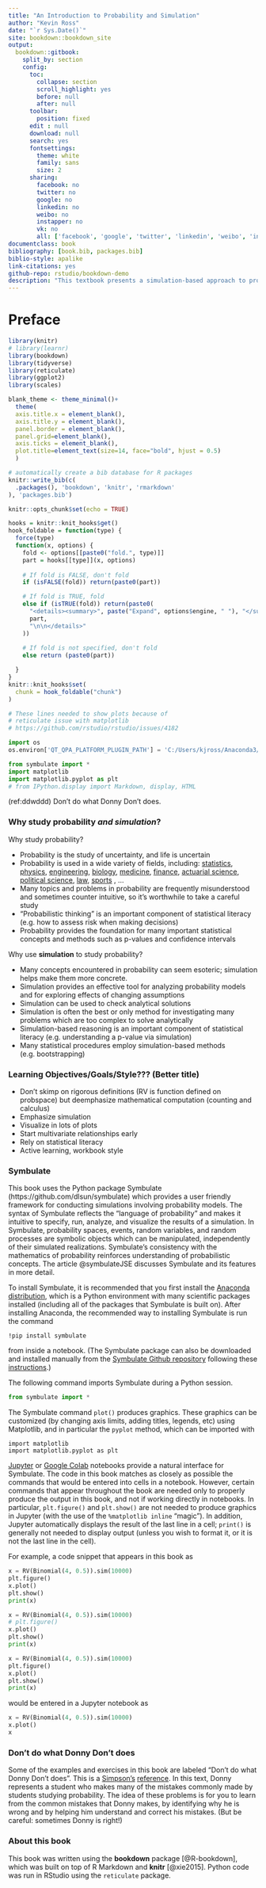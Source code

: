 ```yaml
--- 
title: "An Introduction to Probability and Simulation"
author: "Kevin Ross"
date: "`r Sys.Date()`"
site: bookdown::bookdown_site
output: 
  bookdown::gitbook:
    split_by: section
    config:
      toc:
        collapse: section
        scroll_highlight: yes
        before: null
        after: null
      toolbar:
        position: fixed
      edit : null
      download: null
      search: yes
      fontsettings:
        theme: white
        family: sans
        size: 2
      sharing:
        facebook: no
        twitter: no
        google: no
        linkedin: no
        weibo: no
        instapper: no
        vk: no
        all: ['facebook', 'google', 'twitter', 'linkedin', 'weibo', 'instapaper']
documentclass: book
bibliography: [book.bib, packages.bib]
biblio-style: apalike
link-citations: yes
github-repo: rstudio/bookdown-demo
description: "This textbook presents a simulation-based approach to probability, using the Symbulate package."
---
```


# Preface{-}

```r

library(knitr)
# library(learnr)
library(bookdown)
library(tidyverse)
library(reticulate)
library(ggplot2)
library(scales)

blank_theme <- theme_minimal()+
  theme(
  axis.title.x = element_blank(),
  axis.title.y = element_blank(),
  panel.border = element_blank(),
  panel.grid=element_blank(),
  axis.ticks = element_blank(),
  plot.title=element_text(size=14, face="bold", hjust = 0.5)
  )

# automatically create a bib database for R packages
knitr::write_bib(c(
  .packages(), 'bookdown', 'knitr', 'rmarkdown'
), 'packages.bib')

knitr::opts_chunk$set(echo = TRUE)

hooks = knitr::knit_hooks$get()
hook_foldable = function(type) {
  force(type)
  function(x, options) {
    fold <- options[[paste0("fold.", type)]]
    part = hooks[[type]](x, options)
    
    # If fold is FALSE, don't fold
    if (isFALSE(fold)) return(paste0(part))

    # If fold is TRUE, fold
    else if (isTRUE(fold)) return(paste0(
      "<details><summary>", paste("Expand", options$engine, " "), "</summary>\n\n",
      part,
      "\n\n</details>"
    ))
    
    # If fold is not specified, don't fold
    else return (paste0(part))

  }
}
knitr::knit_hooks$set(
  chunk = hook_foldable("chunk")
)


```


```python
# These lines needed to show plots because of
# reticulate issue with matplotlib
# https://github.com/rstudio/rstudio/issues/4182

import os
os.environ['QT_QPA_PLATFORM_PLUGIN_PATH'] = 'C:/Users/kjross/Anaconda3/Library/plugins/platforms'

from symbulate import *
import matplotlib
import matplotlib.pyplot as plt
# from IPython.display import Markdown, display, HTML

```

\newcommand{\IP}{\textrm{P}}
\newcommand{\IQ}{\textrm{Q}}
\newcommand{\E}{\textrm{E}}
\newcommand{\Var}{\textrm{Var}}
\newcommand{\SD}{\textrm{SD}}
\newcommand{\Cov}{\textrm{Cov}}
\newcommand{\Corr}{\textrm{Corr}}
\newcommand{\Xbar}{\bar{X}}
\newcommand{\Ybar}{\bar{X}}
\newcommand{\xbar}{\bar{x}}
\newcommand{\ybar}{\bar{y}}
\newcommand{\ind}{\textrm{I}}
\newcommand{\dd}{\text{DDWDDD}}
\newcommand{\ep}{\epsilon}
\newcommand{\reals}{\mathbb{R}}


(ref:ddwddd) Don't do what Donny Don't does.


### Why study probability *and simulation*? {-}


Why study probability?

- Probability is the study of uncertainty, and life is uncertain
- Probability is used in a wide variety of fields, including: [statistics](https://fivethirtyeight.com/features/not-even-scientists-can-easily-explain-p-values/), [physics](https://www.ucdavis.edu/news/does-probability-come-quantum-physics/), [engineering](https://en.wikipedia.org/wiki/Signal_processing), [biology](https://www.ncbi.nlm.nih.gov/pmc/articles/PMC3843941/), [medicine](https://cvi.asm.org/content/cdli/23/4/249.full.pdf), [finance](https://www.marketwatch.com/story/the-4-called-the-last-financial-crisis-heres-what-they-see-causing-the-next-one-2018-09-13), [actuarial science](https://www.ssa.gov/oact/STATS/table4c6.html), [political science](https://projects.fivethirtyeight.com/2016-election-forecast/), [law](https://en.wikipedia.org/wiki/Prosecutor%27s_fallacy), [sports](https://www.numberfire.com/nfl/lists/18685/the-10-biggest-plays-of-super-bowl-lii) , ...
- Many topics and problems in probability are frequently misunderstood and sometimes counter intuitive, so it's worthwhile to take a careful study
- "Probabilistic thinking" is an important component of statistical literacy (e.g. how to assess risk when making decisions)
- Probability provides the foundation for many important statistical concepts and methods such as p-values and confidence intervals


Why use **simulation** to study probability?

- Many concepts encountered in probability can seem esoteric; simulation helps make them more concrete.
- Simulation provides an effective tool for analyzing probability models and for exploring effects of changing assumptions
- Simulation can be used to check analytical solutions
- Simulation is often the best or only method for investigating many problems which are too complex to solve analytically
- Simulation-based reasoning is an important component of statistical literacy (e.g. understanding a p-value via simulation)
- Many statistical procedures employ simulation-based methods (e.g. bootstrapping)

### Learning Objectives/Goals/Style??? (Better title)

- Don't skimp on rigorous definitions (RV is function defined on probspace) but deemphasize mathematical computation (counting and calculus)
- Emphasize simulation
- Visualize in lots of plots
- Start multivariate relationships early
- Rely on statistical literacy
- Active learning, workbook style

### Symbulate {-}

This book uses the Python package Symbulate
(https://github.com/dlsun/symbulate) which provides a user friendly framework for conducting simulations involving probability models. The
syntax of Symbulate reflects the "language of probability" and makes it
intuitive to specify, run, analyze, and visualize the results of a
simulation. In Symbulate, probability spaces, events, random variables, and random processes are symbolic objects which can be manipulated, independently of their simulated realizations. Symbulate's consistency with the mathematics of
probability reinforces understanding of probabilistic concepts. The article @symbulateJSE discusses Symbulate and its features in more detail.

To install Symbulate, it is recommended that you first install the [Anaconda distribution](https://www.anaconda.com/distribution/), which is a Python environment with many scientific packages installed (including all of the packages that Symbulate is built on).  After installing Anaconda, the recommended way to installing Symbulate is run the command

```
!pip install symbulate
```

from inside a notebook. (The Symbulate package can also be downloaded and installed manually from the [Symbulate Github repository](\href{https://github.com/dlsun/symbulate}) following these [instructions](https://web.calpoly.edu/~dsun09/python.html).)

The following command imports Symbulate during a Python session.

```python
from symbulate import *
```

The Symbulate command `plot()` produces graphics.  These graphics can be customized (by changing axis limits, adding titles, legends, etc) using Matplotlib, and in particular the `pyplot` method, which can be imported with

```
import matplotlib
import matplotlib.pyplot as plt
```

[Jupyter](http://jupyter.org/) or [Google Colab](https://colab.research.google.com/notebooks/intro.ipynb#) notebooks provide a natural interface for Symbulate.  The code in this book matches as closely as possible the commands that would be entered into cells in a notebook.  However, certain commands that appear throughout the book are needed only to properly produce the output in this book, and not if working directly in notebooks.  In particular, `plt.figure()` and `plt.show()` are not needed to produce graphics in Jupyter (with the use of the `%matplotlib inline` "magic").  In addition, Jupyter automatically displays the result of the last line in a cell; `print()` is generally not needed to display output (unless you wish to format it, or it is not the last line in the cell).

For example, a code snippet that appears in this book as

```python
x = RV(Binomial(4, 0.5)).sim(10000)
plt.figure()
x.plot()
plt.show()
print(x)
```

```python
x = RV(Binomial(4, 0.5)).sim(10000)
# plt.figure()
x.plot()
plt.show()
print(x)
```


```python
x = RV(Binomial(4, 0.5)).sim(10000)
plt.figure()
x.plot()
plt.show()
print(x)
```

would be entered in a Jupyter notebook as

```python
x = RV(Binomial(4, 0.5)).sim(10000)
x.plot()
x
```




### Don't do what Donny Don't does {-}

Some of the examples and exercises in this book are labeled "Don't do what Donny Don't does". This is a [Simpson's](https://frinkiac.com/video/S05E08/0nvMY69o6o_U7BqeIzQ314al-SQ=.gif) [reference](https://www.youtube.com/watch?v=pbwxlyUunL8). In this text, Donny represents a student who makes many of the mistakes commonly made by students studying probability.  The idea of these problems is for you to learn from the common mistakes that Donny makes, by identifying why he is wrong and by helping him understand and correct his mistakes.  (But be careful: sometimes Donny is right!)

### About this book {-}

This book was written using the **bookdown** package [@R-bookdown], which was built on top of R Markdown and **knitr** [@xie2015].  Python code was run in RStudio using the `reticulate` package.



